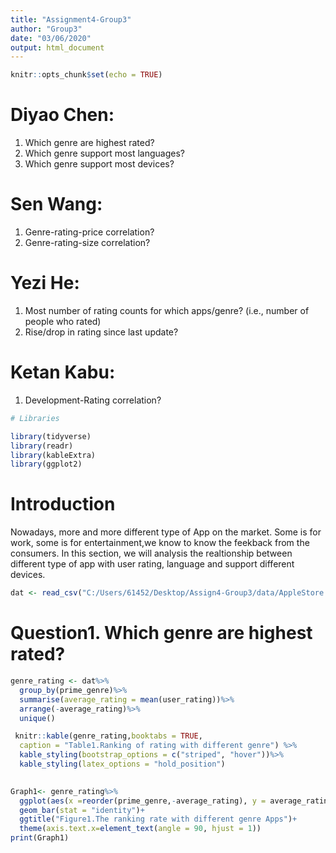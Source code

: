 ```yaml
---
title: "Assignment4-Group3"
author: "Group3"
date: "03/06/2020"
output: html_document
---
```


```r
knitr::opts_chunk$set(echo = TRUE)
```

# Diyao Chen: 
1. Which genre are highest rated?
2. Which genre support most languages?
3. Which genre support most devices?

# Sen Wang: 
1. Genre-rating-price correlation?
2. Genre-rating-size correlation?

# Yezi He:
1. Most number of rating counts for which apps/genre? (i.e., number of people who rated)
2. Rise/drop in rating since last update?

# Ketan Kabu:
1. Development-Rating correlation?



```r
# Libraries

library(tidyverse)
library(readr)
library(kableExtra)
library(ggplot2)
```

# Introduction
Nowadays, more and more different type of App on the market. Some is for work, some is for entertainment,we know to know the feekback from the consumers.
In this section, we will analysis the realtionship between different type of app with user rating, language and support different devices.

```r
dat <- read_csv("C:/Users/61452/Desktop/Assign4-Group3/data/AppleStore.csv")
```

# Question1. Which genre are highest rated?
```r
genre_rating <- dat%>%
  group_by(prime_genre)%>%
  summarise(average_rating = mean(user_rating))%>%
  arrange(-average_rating)%>%
  unique()

 knitr::kable(genre_rating,booktabs = TRUE,
  caption = "Table1.Ranking of rating with different genre") %>%
  kable_styling(bootstrap_options = c("striped", "hover"))%>%
  kable_styling(latex_options = "hold_position") 
  

Graph1<- genre_rating%>%
  ggplot(aes(x =reorder(prime_genre,-average_rating), y = average_rating))+
  geom_bar(stat = "identity")+
  ggtitle("Figure1.The ranking rate with different genre Apps")+
  theme(axis.text.x=element_text(angle = 90, hjust = 1))
print(Graph1)
```
